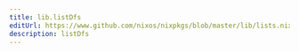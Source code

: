 ```yaml
---
title: lib.listDfs
editUrl: https://www.github.com/nixos/nixpkgs/blob/master/lib/lists.nix#L484C13
description: listDfs
---
```




<LinkCard
    title="Contribute Now!"
    description="API Documentation is done in our source code"
    href="https://www.github.com/nixos/nixpkgs/blob/master/lib/lists.nix#L484C13"
/>

